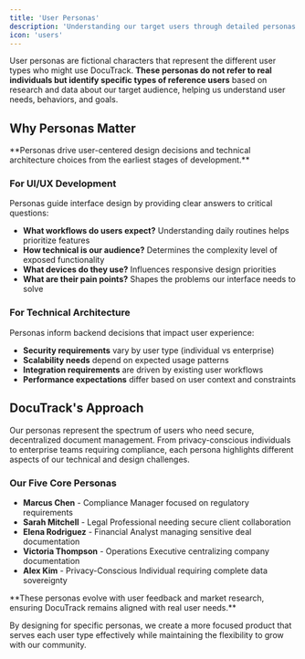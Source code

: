 ```yaml
---
title: 'User Personas'
description: 'Understanding our target users through detailed personas'
icon: 'users'
---
```



User personas are fictional characters that represent the different user types who might use DocuTrack. **These personas do not refer to real individuals but identify specific types of reference users** based on research and data about our target audience, helping us understand user needs, behaviors, and goals.

## Why Personas Matter

<Callout type="info" emoji="🎯">
  **Personas drive user-centered design decisions and technical architecture choices from the earliest stages of development.**
</Callout>

### For UI/UX Development

Personas guide interface design by providing clear answers to critical questions:
- **What workflows do users expect?** Understanding daily routines helps prioritize features
- **How technical is our audience?** Determines the complexity level of exposed functionality  
- **What devices do they use?** Influences responsive design priorities
- **What are their pain points?** Shapes the problems our interface needs to solve

### For Technical Architecture

Personas inform backend decisions that impact user experience:
- **Security requirements** vary by user type (individual vs enterprise)
- **Scalability needs** depend on expected usage patterns
- **Integration requirements** are driven by existing user workflows
- **Performance expectations** differ based on user context and constraints

## DocuTrack's Approach

Our personas represent the spectrum of users who need secure, decentralized document management. From privacy-conscious individuals to enterprise teams requiring compliance, each persona highlights different aspects of our technical and design challenges.

### Our Five Core Personas

- **Marcus Chen** - Compliance Manager focused on regulatory requirements
- **Sarah Mitchell** - Legal Professional needing secure client collaboration
- **Elena Rodriguez** - Financial Analyst managing sensitive deal documentation
- **Victoria Thompson** - Operations Executive centralizing company documentation
- **Alex Kim** - Privacy-Conscious Individual requiring complete data sovereignty

<Callout type="tip" emoji="💡">
  **These personas evolve with user feedback and market research, ensuring DocuTrack remains aligned with real user needs.**
</Callout>

By designing for specific personas, we create a more focused product that serves each user type effectively while maintaining the flexibility to grow with our community.